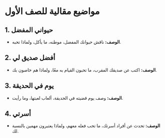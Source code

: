 # مواضيع مقالية للصف الأول


<div style={{ width: "100%", padding: 20, height: "70vh" }}>
  <Chat
    welcome={"مرحبًا، أي نوع من `مقال الصف` ترغب في مناقشته أو الحصول على بعض الأفكار حياله؟"}
    teacherName={"آمي"}
    systemPrompt={"يرجى مساعدة هذا المستخدم في إيجاد `أفضل أفكار المقالات (المواضيع) مع تفسير` التي يريدها!"}
  />
</div>

## 1. حيواني المفضل

- **الوصف:** ناقش حيوانك المفضل، موطنه، ما يأكل، ولماذا تحبه.

## 2. أفضل صديق لي

- **الوصف:** اكتب عن صديقك المقرب، ما تحبون القيام به معًا، ولماذا هم خاصون بك.

## 3. يوم في الحديقة

- **الوصف:** وصف يوم قضيته في الحديقة، ألعاب لعبتها، وما رأيت.

## 4. أسرتي

- **الوصف:** تحدث عن أفراد أسرتك، ما تحب فعله معهم، ولماذا يعتبرون مهمين بالنسبة لك.
